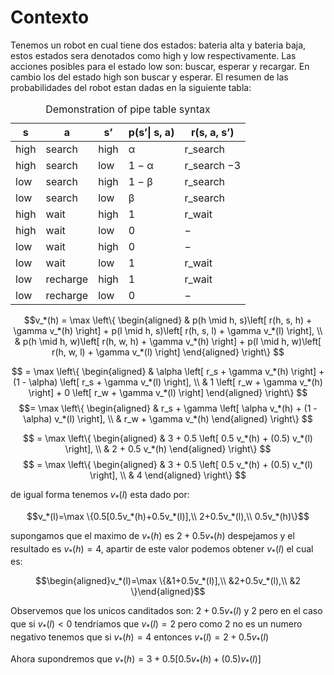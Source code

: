 # Contexto {.unnumbered}

Tenemos un robot en cual tiene dos estados: bateria alta y bateria baja, estos estados sera denotados como high y low respectivamente. Las acciones posibles para el estado low son: buscar, esperar y recargar. En cambio los del estado high son buscar y esperar. El resumen de las probabilidades del robot estan dadas en la siguiente tabla:

| s    | a        | s'   | p(s'\| s, a)    | r(s, a, s')  |
|------|----------|------|--------------|-------------|
| high | search   | high | α            | r\_search   |
| high | search   | low  | 1 − α        | r\_search −3|
| low  | search   | high | 1 − β        | r\_search   |
| low  | search   | low  | β            | r\_search   |
| high | wait     | high | 1            | r\_wait     |
| high | wait     | low  | 0            | −           |
| low  | wait     | high | 0            | −           |
| low  | wait     | low  | 1            | r\_wait     |
| low  | recharge | high | 1            | r\_wait     |
| low  | recharge | low  | 0            | −           |

: Demonstration of pipe table syntax

$$v_*(h) = \max \left\{
\begin{aligned}
    & p(h \mid h, s)\left[ r(h, s, h) + \gamma v_*(h) \right] + p(l \mid h, s)\left[ r(h, s, l) + \gamma v_*(l) \right], \\
    & p(h \mid h, w)\left[ r(h, w, h) + \gamma v_*(h) \right] + p(l \mid h, w)\left[ r(h, w, l) + \gamma v_*(l) \right]
\end{aligned} \right\}
$$

$$
= \max \left\{
\begin{aligned}
    & \alpha \left[ r_s + \gamma v_*(h) \right] + (1 - \alpha) \left[ r_s + \gamma v_*(l) \right], \\
    & 1 \left[ r_w + \gamma v_*(h) \right] + 0 \left[ r_w + \gamma v_*(l) \right]
\end{aligned} \right\}
$$
$$= \max \left\{
\begin{aligned}
    & r_s + \gamma \left[ \alpha v_*(h) + (1 - \alpha) v_*(l) \right], \\
    & r_w + \gamma v_*(h)
\end{aligned} \right\}
$$


$$
= \max \left\{
\begin{aligned}
    & 3 + 0.5 \left[ 0.5 v_*(h) + (0.5) v_*(l) \right], \\
    & 2 + 0.5 v_*(h)
\end{aligned} \right\}
$$
$$
= \max \left\{
\begin{aligned}
    & 3 + 0.5 \left[ 0.5 v_*(h) + (0.5) v_*(l) \right], \\
    & 4
\end{aligned} \right\}
$$

de igual forma tenemos $v_*(l)$ esta dado por:

$$v_*(l)=\max \{0.5[0.5v_*(h)+0.5v_*(l)],\\
2+0.5v_*(l),\\
0.5v_*(h)\}$$

supongamos que el maximo de $v_*(h)$ es $2 + 0.5 v_*(h)$ despejamos y el resultado es $v_*(h)=4$, 
apartir de este valor podemos obtener $v_*(l)$ el cual es:

$$\begin{aligned}v_*(l)=\max \{&1+0.5v_*(l)],\\
&2+0.5v_*(l),\\
&2 \}\end{aligned}$$

Observemos que los unicos canditados son: $2+0.5v_*(l)$ y 2 pero en el caso que si $v_*(l)<0$ tendriamos que $v_*(l)=2$ pero como $2$ no es un numero negativo tenemos que si $v_*(h)=4$ entonces $v_*(l)=2+0.5v_*(l)$

Ahora supondremos que $v_*(h)= 3 + 0.5 \left[ 0.5 v_*(h) + (0.5) v_*(l)\right]$
